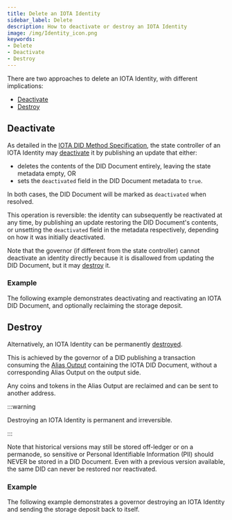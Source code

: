 ```yaml
---
title: Delete an IOTA Identity
sidebar_label: Delete
description: How to deactivate or destroy an IOTA Identity
image: /img/Identity_icon.png
keywords:
- Delete
- Deactivate
- Destroy
---
```



There are two approaches to delete an IOTA Identity, with different implications:

- [Deactivate](#deactivate)
- [Destroy](#destroy)


## Deactivate

As detailed in the [IOTA DID Method Specification](../../specs/did/iota_did_method_spec.md#deactivate),
the state controller of an IOTA Identity may [deactivate](https://www.w3.org/TR/did-core/#did-document-metadata) it by
publishing an update that either:

- deletes the contents of the DID Document entirely, leaving the state metadata empty, OR
- sets the `deactivated` field in the DID Document metadata to `true`.

In both cases, the DID Document will be marked as `deactivated` when resolved.

This operation is reversible: the identity can subsequently be reactivated at any time, by publishing an update
restoring the DID Document's contents, or unsetting the `deactivated` field in the metadata respectively,
depending on how it was initially deactivated.

Note that the governor (if different from the state controller) cannot deactivate an identity directly because
it is disallowed from updating the DID Document, but it may [destroy](#destroy) it.

### Example

The following example demonstrates deactivating and reactivating an IOTA DID Document, and optionally reclaiming
the storage deposit.

<CodeSnippet
    nodeContent={deactivate_did_js}
    rustContent={deactivate_did_rs}
    nodeGithubLink = "https://github.com/iotaledger/identity.rs/blob/dev/bindings/wasm/examples-stardust/src/ex3_deactivate_did.ts"
    rustGithubLink = "https://github.com/iotaledger/identity.rs/blob/dev/examples/0_basic/3_deactivate_did.rs"
/>

## Destroy

Alternatively, an IOTA Identity can be permanently [destroyed](../../specs/did/iota_did_method_spec.md#destroy).

This is achieved by the governor of a DID publishing a transaction consuming the [Alias Output](../../specs/did/iota_did_method_spec.md#alias-output)
containing the IOTA DID Document, without a corresponding Alias Output on the output side.

Any coins and tokens in the Alias Output are reclaimed and can be sent to another address.

:::warning

Destroying an IOTA Identity is permanent and irreversible.

:::

Note that historical versions may still be stored off-ledger or on a permanode, so sensitive or
Personal Identifiable Information (PII) should NEVER be stored in a DID Document.
Even with a previous version available, the same DID can never be restored nor reactivated.

### Example

The following example demonstrates a governor destroying an IOTA Identity and sending the storage deposit back to itself.

<CodeSnippet
    nodeContent={delete_did_js}
    rustContent={delete_did_rs}
    nodeGithubLink = "https://github.com/iotaledger/identity.rs/blob/dev/bindings/wasm/examples-stardust/src/ex4_delete_did.ts"
    rustGithubLink = "https://github.com/iotaledger/identity.rs/blob/dev/examples/0_basic/4_delete_did.rs"
/>

